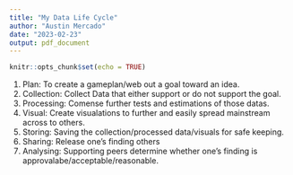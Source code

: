 ```yaml
---
title: "My Data Life Cycle"
author: "Austin Mercado"
date: "2023-02-23"
output: pdf_document
---
```


```r
knitr::opts_chunk$set(echo = TRUE)
```

1. Plan: To create a gameplan/web out a goal toward an idea.
2. Collection: Collect Data that either support or do not support the goal. 
3. Processing: Comense further tests and estimations of those datas.
5. Visual: Create visualations to further and easily spread mainstream across to others. 
6. Storing: Saving the collection/processed data/visuals for safe keeping.
7. Sharing: Release one's finding others
8. Analysing: Supporting peers determine whether one's finding is approvalabe/acceptable/reasonable. 